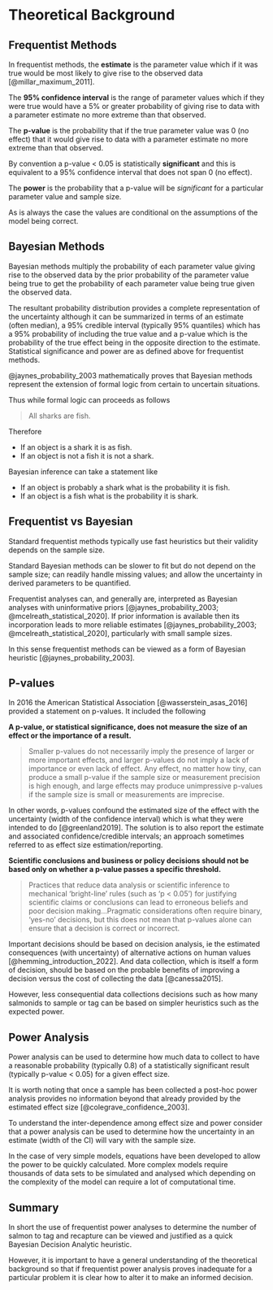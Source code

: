 # Theoretical Background

## Frequentist Methods

In frequentist methods, the **estimate** is the parameter value which if it was true would be most likely to give rise to the observed data [@millar_maximum_2011].

The **95% confidence interval** is the range of parameter values which if they were true would have a 5% or greater probability of giving rise to data with a parameter estimate no more extreme than that observed.

The **p-value** is the probability that if the true parameter value was 0 (no effect) that it would give rise to data with a parameter estimate no more extreme than that observed.

By convention a p-value \< 0.05 is statistically **significant** and this is equivalent to a 95% confidence interval that does not span 0 (no effect).

The **power** is the probability that a p-value will be *significant* for a particular parameter value and sample size.

As is always the case the values are conditional on the assumptions of the model being correct.

## Bayesian Methods

Bayesian methods multiply the probability of each parameter value giving rise to the observed data by the prior probability of the parameter value being true to get the probability of each parameter value being true given the observed data.

The resultant probability distribution provides a complete representation of the uncertainty although it can be summarized in terms of an estimate (often median), a 95% credible interval (typically 95% quantiles) which has a 95% probability of including the true value and a p-value which is the probability of the true effect being in the opposite direction to the estimate. Statistical significance and power are as defined above for frequentist methods.

@jaynes_probability_2003 mathematically proves that Bayesian methods represent the extension of formal logic from certain to uncertain situations.

Thus while formal logic can proceeds as follows

> All sharks are fish.

Therefore

- If an object is a shark it is as fish.
- If an object is not a fish it is not a shark.

Bayesian inference can take a statement like

- If an object is probably a shark what is the probability it is fish.
- If an object is a fish what is the probability it is shark.

## Frequentist vs Bayesian

Standard frequentist methods typically use fast heuristics but their validity depends on the sample size.

Standard Bayesian methods can be slower to fit but do not depend on the sample size; can readily handle missing values; and allow the uncertainty in derived parameters to be quantified.

Frequentist analyses can, and generally are, interpreted as Bayesian analyses with uninformative priors [@jaynes_probability_2003; @mcelreath_statistical_2020]. 
If prior information is available then its incorporation leads to more reliable estimates [@jaynes_probability_2003; @mcelreath_statistical_2020], particularly with small sample sizes.

In this sense frequentist methods can be viewed as a form of Bayesian heuristic [@jaynes_probability_2003].

## P-values

In 2016 the American Statistical Association [@wasserstein_asas_2016] provided a statement on p-values. 
It included the following

**A p-value, or statistical significance, does not measure the size of an effect or the importance of a result.**

> Smaller p-values do not necessarily imply the presence of larger or more important effects, and larger p-values do not imply a lack of importance or even lack of effect. 
Any effect, no matter how tiny, can produce a small p-value if the sample size or measurement precision is high enough, and large effects may produce unimpressive p-values if the sample size is small or measurements are imprecise.

In other words, p-values confound the estimated size of the effect with the uncertainty (width of the confidence interval) which is what they were intended to do [@greenland2019]. 
The solution is to also report the estimate and associated confidence/credible intervals; an approach sometimes referred to as effect size estimation/reporting.

**Scientific conclusions and business or policy decisions should not be based only on whether a p-value passes a specific threshold.**

> Practices that reduce data analysis or scientific inference to mechanical 'bright-line' rules (such as 'p \< 0.05') for justifying scientific claims or conclusions can lead to erroneous beliefs and poor decision making...Pragmatic considerations often require binary, 'yes-no' decisions, but this does not mean that p-values alone can ensure that a decision is correct or incorrect.

Important decisions should be based on decision analysis, ie the estimated consequences (with uncertainty) of alternative actions on human values [@hemming_introduction_2022].
And data collection, which is itself a form of decision, should be based on the probable benefits of improving a decision versus the cost of collecting the data [@canessa2015]. 

However, less consequential data collections decisions such as how many salmonids to sample or tag can be based on simpler heuristics such as the expected power.

## Power Analysis

Power analysis can be used to determine how much data to collect to have a reasonable probability (typically 0.8) of a statistically significant result (typically p-value \< 0.05) for a given effect size.

It is worth noting that once a sample has been collected a post-hoc power analysis provides no information beyond that already provided by the estimated effect size [@colegrave_confidence_2003].

To understand the inter-dependence among effect size and power consider that a power analysis can be used to determine how the uncertainty in an estimate (width of the CI) will vary with the sample size.

In the case of very simple models, equations have been developed to allow the power to be quickly calculated.
More complex models require thousands of data sets to be simulated and analysed which depending on the complexity of the model can require a lot of computational time.

## Summary

In short the use of frequentist power analyses to determine the number of salmon to tag and recapture can be viewed and justified as a quick Bayesian Decision Analytic heuristic.

However, it is important to have a general understanding of the theoretical background so that if frequentist power analysis proves inadequate for a particular problem it is clear how to alter it to make an informed decision.
